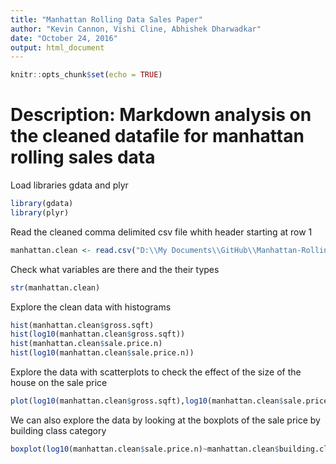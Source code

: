 ```yaml
---
title: "Manhattan Rolling Data Sales Paper"
author: "Kevin Cannon, Vishi Cline, Abhishek Dharwadkar"
date: "October 24, 2016"
output: html_document
---
```


```r
knitr::opts_chunk$set(echo = TRUE)
```

# Description:  Markdown analysis on the cleaned datafile for manhattan rolling sales data

Load libraries gdata and plyr
```r
library(gdata)
library(plyr)
```

Read the cleaned comma delimited csv file whith header starting at row 1
```r
manhattan.clean <- read.csv("D:\\My Documents\\GitHub\\Manhattan-Rolling-Data-Sales\\Data\\2011_manhattan_tidy.csv",header=TRUE)
```

Check what variables are there and the their types
```r
str(manhattan.clean)
```

Explore the clean data with histograms
```r
hist(manhattan.clean$gross.sqft)
hist(log10(manhattan.clean$gross.sqft))
hist(manhattan.clean$sale.price.n)
hist(log10(manhattan.clean$sale.price.n))
```

Explore the data with scatterplots to check the effect of the size of the house on the sale price
```r
plot(log10(manhattan.clean$gross.sqft),log10(manhattan.clean$sale.price.n), pch = 16, cex = 1.3, col = "blue", xlab = "Gross Sqft", ylab = "Sale Price")
```

We can also explore the data by looking at the boxplots of the sale price by building class category
```r
boxplot(log10(manhattan.clean$sale.price.n)~manhattan.clean$building.class.category)
```